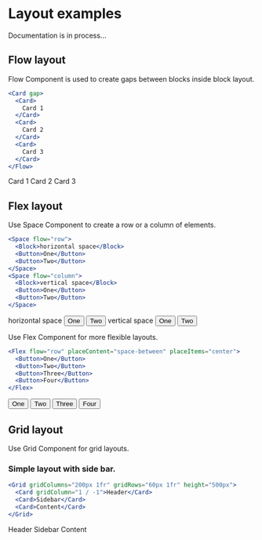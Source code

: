 
<Meta title="UIKit/Layout" />

<Root/>

# Layout examples

Documentation is in process...

## Flow layout

Flow Component is used to create gaps between blocks inside block layout.

```jsx
<Card gap>
  <Card>
    Card 1
  </Card>
  <Card>
    Card 2
  </Card>
  <Card>
    Card 3
  </Card>
</Flow>
```

<Card gap>
  <Card>
    Card 1
  </Card>
  <Card>
    Card 2
  </Card>
  <Card>
    Card 3
  </Card>
</Card>

## Flex layout

Use Space Component to create a row or a column of elements.

```jsx
<Space flow="row">
  <Block>horizontal space</Block>
  <Button>One</Button>
  <Button>Two</Button>
</Space>
<Space flow="column">
  <Block>vertical space</Block>
  <Button>One</Button>
  <Button>Two</Button>
</Space>
```

<Card gap>
  <Space flow="row">
    <Block>horizontal space</Block>
    <Button>One</Button>
    <Button>Two</Button>
  </Space>
  <Space flow="column">
    <Block>vertical space</Block>
    <Button>One</Button>
    <Button>Two</Button>
  </Space>
</Card>

Use Flex Component for more flexible layouts.

```jsx
<Flex flow="row" placeContent="space-between" placeItems="center">
  <Button>One</Button>
  <Button>Two</Button>
  <Button>Three</Button>
  <Button>Four</Button>
</Flex>
```

<Card>
  <Flex flow="row" gap="4x" placeContent="space-between" placeItems="center">
    <Button>One</Button>
    <Button>Two</Button>
    <Button>Three</Button>
    <Button>Four</Button>
  </Flex>
</Card>

## Grid layout

Use Grid Component for grid layouts.

### Simple layout with side bar.

```jsx
<Grid gridColumns="200px 1fr" gridRows="60px 1fr" height="500px">
  <Card gridColumn="1 / -1">Header</Card>
  <Card>Sidebar</Card>
  <Card>Content</Card>
</Grid>
```

<Card>
  <Grid gridColumns="200px 1fr" gridRows="60px 1fr" height="500px" gap="1x">
    <Card gridColumn="1 / -1">Header</Card>
    <Card>Sidebar</Card>
    <Card>Content</Card>
  </Grid>
</Card>
